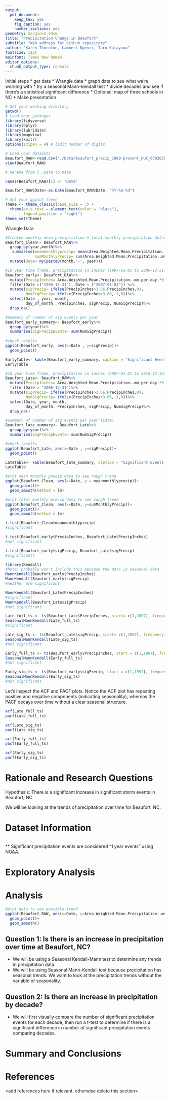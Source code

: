```yaml
---
output: 
  pdf_document:
    keep_tex: yes
    fig_caption: yes
    number_sections: yes
geometry: margin=2.54cm
title: "Precipitation Change in Beaufort"
subtitle: "Web address for GitHub repository"
author: "Karen Thornton, Lambert Ngenzi, Taro Katayama"
fontsize: 12pt
mainfont: Times New Roman
editor_options: 
  chunk_output_type: console
---
```


\newpage
\tableofcontents 
\newpage
\listoftables 
\newpage
\listoffigures 
\newpage


Initial steps
* get data
* Wrangle data
* graph data to see what we're working with
* try a seasonal Mann-kendall test
* divide decades and see if there's a statistical significant difference 
* Optional: map of three schools in NC
* Make presentation


```r

# Set your working directory
getwd()
# Load your packages
library(tidyverse)
library(dplyr)
library(lubridate)
library(mapview)
library(knitr)
options(scipen = 4) # limit number of digits 

# Load your datasets
Beaufort_RAW<-read.csv("./Data/Beaufort_precip_1980-present_HUC_030203010503_dayMet_split-dates-columns.csv", stringsAsFactors = TRUE)
view(Beaufort_RAW)

# Rename from ï..Date to Date 

names(Beaufort_RAW)[1] <- "Date"

Beaufort_RAW$Date<-as.Date(Beaufort_RAW$Date, "%Y-%m-%d") 

# Set your ggplot theme
Theme <- theme_classic(base_size = 7) +
  theme(axis.text = element_text(color = "black"),
        legend.position = "right")
theme_set(Theme)
```


Wrangle Data
```r
#Created monthly mean precipitation + total monthly precipitation dataset for Beaufort.
Beaufort_Clean<- Beaufort_RAW%>%
  group_by(year,month)%>%
   summarise(meanmonthlyprecip= mean(Area.Weighted.Mean.Precipitation..mm.per.day.),
             sumMonthlyPrecip= sum(Area.Weighted.Mean.Precipitation..mm.per.day.))%>%
  mutate(Date= my(paste0(month,"-", year)))

```

```r
#10 year time frame, precipitation in inches (1997-01-01 to 2006-12-31) +significant 24hr precipitation events in magnitude+ # of significant precipitation events
Beaufort_early<- Beaufort_RAW%>%
  mutate(PrecipInches= Area.Weighted.Mean.Precipitation..mm.per.day.*0.0394)%>%
  filter(Date >("1996-12-31"), Date < ("2007-01-01")) %>% 
  mutate(sigPrecip= ifelse(PrecipInches>3.66,PrecipInches,0),
         NumSigPrecip= ifelse(PrecipInches>3.66, 1,0))%>%
  select(Date , year, month, 
         day_of_month, PrecipInches, sigPrecip, NumSigPrecip)%>%
  drop_na()

#Summary of number of sig events per year
Beaufort_early_summary<- Beaufort_early%>%
  group_by(year)%>%
  summarise(SigPrecipEvents= sum(NumSigPrecip))
  
#check results 
ggplot(Beaufort_early, aes(x=Date , y=sigPrecip))+
  geom_point()

EarlyTable<- kable(Beaufort_early_summary, caption = "Significant Events Over Year")
EarlyTable

```

```r
#10 year time frame, precipitation in inches (2007-01-01 to 2016-12-30) +significant 24hr precipitation events in magnitude + # of significant precipitation events
Beaufort_Late<- Beaufort_RAW%>%
  mutate(PrecipInches= Area.Weighted.Mean.Precipitation..mm.per.day.*0.0394)%>%
  filter(Date > "2006-12-31")%>%
  mutate(sigPrecip= ifelse(PrecipInches>3.66,PrecipInches,0),
         NumSigPrecip= ifelse(PrecipInches>3.66, 1,0))%>%
  select(Date, year, month, 
         day_of_month, PrecipInches, sigPrecip, NumSigPrecip)%>%
  drop_na()

#Summary of number of sig events per year (Late)
Beaufort_late_summary<- Beaufort_Late%>%
  group_by(year)%>%
  summarise(SigPrecipEvents= sum(NumSigPrecip))

#check results
ggplot(Beaufort_Late, aes(x=Date , y=sigPrecip))+
  geom_point()

LateTable<- kable(Beaufort_late_summary, caption = "Significant Events Over Year")
LateTable
```

```r
#plot mean monthly precip data to see rough trend
ggplot(Beaufort_Clean, aes(x=Date, y = meanmonthlyprecip))+
  geom_point()+
  geom_smooth(method = lm)

#plot total monthly precip data to see rough trend
ggplot(Beaufort_Clean, aes(x=Date, y=sumMonthlyPrecip))+
  geom_point()+
  geom_smooth(method = lm)
```

```r
t.test(Beaufort_Clean$meanmonthlyprecip)
#significant
```

```r
t.test(Beaufort_early$PrecipInches, Beaufort_Late$PrecipInches)
#not significant

t.test(Beaufort_early$sigPrecip, Beaufort_Late$sigPrecip)
#significant!

```

```r
library(Kendall)
#Note: probably won't include this because the data is seasonal data
MannKendall(Beaufort_early$PrecipInches)
MannKendall(Beaufort_early$sigPrecip)
#neither are significant

MannKendall(Beaufort_Late$PrecipInches)
#significant
MannKendall(Beaufort_Late$sigPrecip)
#not significant
```

```r
Late_full_ts <- ts(Beaufort_Late$PrecipInches, start= c(1,2007), frequency = 365)
SeasonalMannKendall(Late_full_ts)
#significant

Late_sig_ts <- ts(Beaufort_Late$sigPrecip, start= c(1,2007), frequency = 365)
SeasonalMannKendall(Late_sig_ts)
#not significant

Early_full_ts <- ts(Beaufort_early$PrecipInches, start = c(1,1997), frequency = 365)
SeasonalMannKendall(Early_full_ts)
#not significant

Early_sig_ts <- ts(Beaufort_early$sigPrecip, start = c(1,1997), frequency = 365)
SeasonalMannKendall(Early_sig_ts)
#not significant 

```


Let's inspect the ACF and PACF plots. Notice the ACF plot has repeating positive and negative components (indicating seasonality), whereas the PACF decays over time without a clear seasonal structure.
```r

acf(Late_full_ts)  
pacf(Late_full_ts) 

acf(Late_sig_ts)
pacf(Late_sig_ts)

acf(Early_full_ts)
pacf(Early_full_ts)

acf(Early_sig_ts)
pacf(Early_sig_ts)


```


# Rationale and Research Questions

Hypothesis: There is a significant increase in significant storm events in Beaufort, NC


We will be looking at the trends of precipitation over time for Beaufort, NC. 

\newpage

# Dataset Information
```r

```

** Significant precipitation events are considered "1 year events" using NOAA. 


\newpage

# Exploratory Analysis 



\newpage

# Analysis

```r
#plot data to see possible trend
ggplot(Beaufort_RAW, aes(x=Date, y=Area.Weighted.Mean.Precipitation..mm.per.day.))+
  geom_point()+
  geom_smooth()
```


## Question 1: Is there is an increase in precipitation over time at Beaufort, NC?
* We will be using a Seasonal Kendall-Mann test to determine any trends in precipitation data. 
* We will be using Seasonal Mann-Kendall test because precipitation has seasonal trends. We want to look at the precipitation trends without the variable of seasonality. 

## Question 2: Is there an increase in precipitation by decade? 
* We will first visually compare the number of significant precipitation events for each decade, then run a t-test to determine if there is a significant difference in number of significant precipitation events comparing decades. 



\newpage

# Summary and Conclusions


\newpage

# References
<add references here if relevant, otherwise delete this section> 

